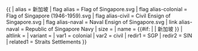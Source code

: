 {{ {{{1<noinclude>|country showdata</noinclude>}}}
| alias = 新加坡
| flag alias = Flag of Singapore.svg
| flag alias-colonial = Flag of Singapore (1946-1959).svg
| flag alias-civil = Civil Ensign of Singapore.svg
| flag alias-naval = Naval Ensign of Singapore.svg
| link alias-naval = Republic of Singapore Navy
| size = {{{size|}}}
| name = {{#if: {{{name|}}} | {{{name|}}} | 新加坡 }}
| altlink = {{{altlink|}}}
| variant = {{{variant|}}}
<noinclude>
| var1 = colonial
| var2 = civil
| redir1 = SGP
| redir2 = SIN
| related1 = Straits Settlements
</noinclude>
}}